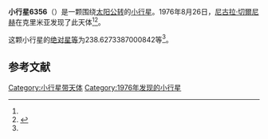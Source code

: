{{Infobox planet
| bgcolour = #FFFFC0
| name = 6356 Tairov
| symbol = 
| image = 
| caption = 
| discovery = yes
| discovery_ref = 
| discoverer = [[尼古拉·切爾尼赫|尼古拉·切爾尼赫]]
| discovery_site = [[克里米亚|克里米亚]] 
| discovered = 1976年8月26日
| designations = yes
| mp_name = 
| named_after = 
| alt_names = 1976 QR/ 1976 SX / 1978 EL4 / 1991 FP6 / 1993 QP1
| mp_category = [[主带小行星|主带小行星]]
| orbit_ref = <ref name="a">[http://ssd.jpl.nasa.gov/sbdb.cgi?sstr=6356 6356 Tairov] {{Wayback|url=http://ssd.jpl.nasa.gov/sbdb.cgi?sstr=6356 |date=20140902132712 }}，小行星數據庫瀏覽器（JPL Small-Body Database Browser）－[[美国国家航空航天局|美国国家航空航天局]]喷气推进实验室</ref>
| epoch = 2456400.5 (2013年4月18日更新)
| aphelion = {{convert|3.090383522003363|AU|km|3|abbr=on|lk=out}}
| perihelion = {{convert|2.147755792090368|AU|km|3|abbr=on}}
| semimajor = {{convert|2.619069657046865|AU|km|3|abbr=on}}
| eccentricity = 0.179954689
| period = 1548.171258 [[日|日]]<br />4.24[[儒略年|儒略年]]
| avg_speed = 
| inclination = 14.39295604673356
| asc_node = 160.8428410081445
| mean_anomaly = 
| arg_peri = 238.6273387000842
| satellites = 
| physical_characteristics = yes
| dimensions = 
| mass = 
| density = 
| surface_grav = 
| escape_velocity = 
| sidereal_day = 
| axial_tilt = 
| pole_ecliptic_lat = 
| pole_ecliptic_lon = 
| albedo = 
| temperatures= 
| temp_name1 = 
| mean_temp_1 = 
| max_temp_1 = 
| temp_name2 = 
| max_temp_2 = 
| spectral_type = 
| abs_magnitude = 238.6273387000842
}}

'''小行星6356'''（{{lang-en|6356 Tairov}}）是一颗围绕[[太阳|太阳]][[公转|公转]]的[[小行星|小行星]]。1976年8月26日，[[尼古拉·切爾尼赫|尼古拉·切爾尼赫]]在克里米亚发现了此天体<ref name="a" /><ref>{{cite news|title=小行星列表|url=http://cfa-www.harvard.edu/iau/lists/NumberedMPs.txt|accessdate=2013-07-08|newspaper=哈佛大学|archive-date=2008-05-17|archive-url=https://web.archive.org/web/20080517010638/http://cfa-www.harvard.edu/iau/lists/NumberedMPs.txt|dead-url=no}}</ref>。

这颗小行星的[[绝对星等|绝对星等]]为238.6273387000842等<ref name="a" />。

==参考文献==
{{reflist}}
{{Minor Planet Number|[[小行星6355|小行星6355]]|[[小行星6357|小行星6357]]}}

{{小天体}}

[[Category:小行星带天体|Category:小行星带天体]]
[[Category:1976年发现的小行星|Category:1976年发现的小行星]]

{{asteroid-stub}}